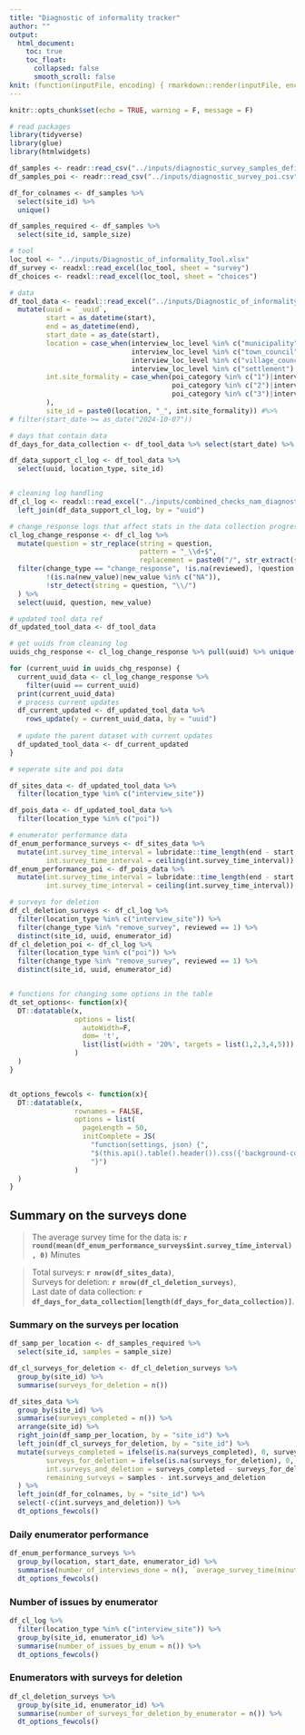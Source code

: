 ```yaml
---
title: "Diagnostic of informality tracker"
author: ""
output:
  html_document:
    toc: true
    toc_float:
      collapsed: false
      smooth_scroll: false
knit: (function(inputFile, encoding) { rmarkdown::render(inputFile, encoding = encoding, output_file = paste0(dirname(inputFile), '/diagnostic_of_informality_tracker_', format(Sys.Date(), '%Y_%m_%d'),'.html')) })
---
```


```r
knitr::opts_chunk$set(echo = TRUE, warning = F, message = F)

# read packages
library(tidyverse)
library(glue)
library(htmlwidgets)

df_samples <- readr::read_csv("../inputs/diagnostic_survey_samples_definition.csv")
df_samples_poi <- readr::read_csv("../inputs/diagnostic_survey_poi.csv")

df_for_colnames <- df_samples %>% 
  select(site_id) %>% 
  unique()

df_samples_required <- df_samples %>% 
  select(site_id, sample_size)

# tool
loc_tool <- "../inputs/Diagnostic_of_informality_Tool.xlsx"
df_survey <- readxl::read_excel(loc_tool, sheet = "survey")
df_choices <- readxl::read_excel(loc_tool, sheet = "choices")

# data
df_tool_data <- readxl::read_excel("../inputs/Diagnostic_of_informality_Data.xlsx") %>%
  mutate(uuid = `_uuid`,
         start = as_datetime(start),
         end = as_datetime(end),
         start_date = as_date(start),
         location = case_when(interview_loc_level %in% c("municipality") ~ municipality,
                              interview_loc_level %in% c("town_council") ~ town_council,
                              interview_loc_level %in% c("village_council") ~ village_council,
                              interview_loc_level %in% c("settlement") ~ settlement),
         int.site_formality = case_when(poi_category %in% c("1")|interview_site_category %in% c("1") ~ "formal",
                                        poi_category %in% c("2")|interview_site_category %in% c("2") ~ "informal",
                                        poi_category %in% c("3")|interview_site_category %in% c("3") ~ "household",
         ),
         site_id = paste0(location, "_", int.site_formality)) #%>% 
# filter(start_date >= as_date("2024-10-07")) 

# days that contain data
df_days_for_data_collection <- df_tool_data %>% select(start_date) %>% unique() %>% arrange(start_date) %>% pull()

df_data_support_cl_log <- df_tool_data %>% 
  select(uuid, location_type, site_id)


# cleaning log handling
df_cl_log <- readxl::read_excel("../inputs/combined_checks_nam_diagnostic.xlsx", sheet = "cleaning_log") %>% 
  left_join(df_data_support_cl_log, by = "uuid")

# change_response logs that affect stats in the data collection progress ref
cl_log_change_response <- df_cl_log %>%
  mutate(question = str_replace(string = question,
                                pattern = "_\\d+$",
                                replacement = paste0("/", str_extract(string = question, pattern = "\\d+$")))) %>%
  filter(change_type == "change_response", !is.na(reviewed), !question %in% c("_index"), !uuid %in% c("all"),
         !(is.na(new_value)|new_value %in% c("NA")),
         !str_detect(string = question, "\\/")
  ) %>%
  select(uuid, question, new_value)

# updated tool data ref
df_updated_tool_data <- df_tool_data

# get uuids from cleaning log
uuids_chg_response <- cl_log_change_response %>% pull(uuid) %>% unique()

for (current_uuid in uuids_chg_response) {
  current_uuid_data <- cl_log_change_response %>%
    filter(uuid == current_uuid) 
  print(current_uuid_data)
  # process current updates
  df_current_updated <- df_updated_tool_data %>%
    rows_update(y = current_uuid_data, by = "uuid")
  
  # update the parent dataset with current updates
  df_updated_tool_data <- df_current_updated
}

# seperate site and poi data

df_sites_data <- df_updated_tool_data %>% 
  filter(location_type %in% c("interview_site"))

df_pois_data <- df_updated_tool_data %>% 
  filter(location_type %in% c("poi"))

# enumerator performance data
df_enum_performance_surveys <- df_sites_data %>% 
  mutate(int.survey_time_interval = lubridate::time_length(end - start, unit = "min"),
         int.survey_time_interval = ceiling(int.survey_time_interval))
df_enum_performance_poi <- df_pois_data %>% 
  mutate(int.survey_time_interval = lubridate::time_length(end - start, unit = "min"),
         int.survey_time_interval = ceiling(int.survey_time_interval))

# surveys for deletion
df_cl_deletion_surveys <- df_cl_log %>% 
  filter(location_type %in% c("interview_site")) %>% 
  filter(change_type %in% "remove_survey", reviewed == 1) %>%
  distinct(site_id, uuid, enumerator_id)
df_cl_deletion_poi <- df_cl_log %>% 
  filter(location_type %in% c("poi")) %>% 
  filter(change_type %in% "remove_survey", reviewed == 1) %>%
  distinct(site_id, uuid, enumerator_id)


# functions for changing some options in the table
dt_set_options<- function(x){
  DT::datatable(x,
                options = list(
                  autoWidth=F,
                  dom= 't',
                  list(list(width = '20%', targets = list(1,2,3,4,5)))
                )
  )
}


dt_options_fewcols <- function(x){
  DT::datatable(x,
                rownames = FALSE,
                options = list(
                  pageLength = 50,
                  initComplete = JS(
                    "function(settings, json) {",
                    "$(this.api().table().header()).css({'background-color': '#333', 'color': '#fff'});",
                    "}")
                )
  )
}

```

## Summary on the surveys done

>The average survey time for the data is: **`r round(mean(df_enum_performance_surveys$int.survey_time_interval), 0)`** Minutes

>Total surveys: **`r nrow(df_sites_data)`**,\
Surveys for deletion: **`r nrow(df_cl_deletion_surveys)`**,\
Last date of data collection: **`r df_days_for_data_collection[length(df_days_for_data_collection)]`**.

### Summary on the surveys per location

```r
df_samp_per_location <- df_samples_required %>% 
  select(site_id, samples = sample_size)

df_cl_surveys_for_deletion <- df_cl_deletion_surveys %>%  
  group_by(site_id) %>% 
  summarise(surveys_for_deletion = n())

df_sites_data %>% 
  group_by(site_id) %>% 
  summarise(surveys_completed = n()) %>% 
  arrange(site_id) %>% 
  right_join(df_samp_per_location, by = "site_id") %>% 
  left_join(df_cl_surveys_for_deletion, by = "site_id") %>% 
  mutate(surveys_completed = ifelse(is.na(surveys_completed), 0, surveys_completed),
         surveys_for_deletion = ifelse(is.na(surveys_for_deletion), 0, surveys_for_deletion),
         int.surveys_and_deletion = surveys_completed - surveys_for_deletion,
         remaining_surveys = samples - int.surveys_and_deletion
  ) %>% 
  left_join(df_for_colnames, by = "site_id") %>% 
  select(-c(int.surveys_and_deletion)) %>% 
  dt_options_fewcols()

```

### Daily enumerator performance

```r

df_enum_performance_surveys %>%
  group_by(location, start_date, enumerator_id) %>%
  summarise(number_of_interviews_done = n(), `average_survey_time(minutes)` =    round(mean(int.survey_time_interval, na.rm = TRUE), 0)) %>%
  dt_options_fewcols()
```


### Number of issues by enumerator

```r
df_cl_log %>%
  filter(location_type %in% c("interview_site")) %>% 
  group_by(site_id, enumerator_id) %>%
  summarise(number_of_issues_by_enum = n()) %>%
  dt_options_fewcols()
```


### Enumerators with surveys for deletion

```r
df_cl_deletion_surveys %>%
  group_by(site_id, enumerator_id) %>%
  summarise(number_of_surveys_for_deletion_by_enumerator = n()) %>%
  dt_options_fewcols()
```
